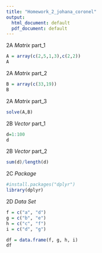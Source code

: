 ```yaml
---
title: "Homework_2_johana_coronel"
output:
  html_document: default
  pdf_document: default
---
```


2A *Matrix* part_1
```r
A = array(c(2,5,1,3),c(2,2))
A
```

2A *Matrix* part_2
```r
B = array(c(33,19))
B

```

2A *Matrix* part_3
```r
solve(A,B)
```
2B *Vector* part_1
```r
d=1:100
d

```

2B *Vector* part_2
```r
sum(d)/length(d)
```
2C *Package*
```r
#install.packages("dplyr")
library(dplyr)
```

2D *Data Set*
```r
f = c("a", "d")
g = c("b", "e")
h = c("c", "f")
i = c("d", "g")

df = data.frame(f, g, h, i) 
df
```

